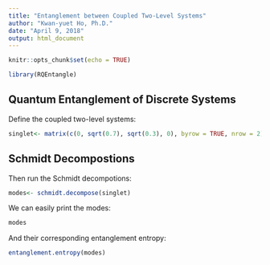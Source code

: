 ```yaml
---
title: "Entanglement between Coupled Two-Level Systems"
author: "Kwan-yuet Ho, Ph.D."
date: "April 9, 2018"
output: html_document
---
```


```r
knitr::opts_chunk$set(echo = TRUE)
```

```r
library(RQEntangle)
```

## Quantum Entanglement of Discrete Systems

Define the coupled two-level systems:

```r
singlet<- matrix(c(0, sqrt(0.7), sqrt(0.3), 0), byrow = TRUE, nrow = 2)
```

## Schmidt Decompostions

Then run the Schmidt decompotions:

```r
modes<- schmidt.decompose(singlet)
```

We can easily print the modes:

```r
modes
```

And their corresponding entanglement entropy:

```r
entanglement.entropy(modes)
```
